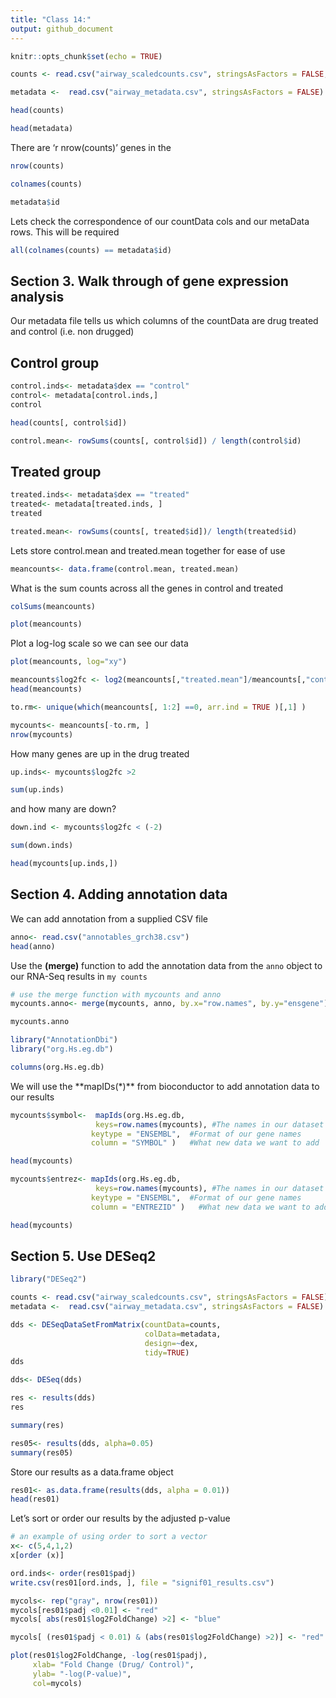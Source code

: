 ```yaml
---
title: "Class 14:"
output: github_document
---
```


```r
knitr::opts_chunk$set(echo = TRUE)
```

```r
counts <- read.csv("airway_scaledcounts.csv", stringsAsFactors = FALSE, row.names=1)
```

```r
metadata <-  read.csv("airway_metadata.csv", stringsAsFactors = FALSE)

```


```r
head(counts)
```


```r
head(metadata)
```


There are 'r nrow(counts)' genes in the 
```r
nrow(counts)
```

```r
colnames(counts)
```


```r
metadata$id
```

Lets check the correspondence of our countData cols and our metaData rows. This will be required 

```r
all(colnames(counts) == metadata$id)
```


## Section 3. Walk through of gene expression analysis 

Our metadata file tells us which columns of the countData are drug treated and control 
(i.e. non drugged)

## Control group 

```r
control.inds<- metadata$dex == "control"
control<- metadata[control.inds,]
control
```

```r
head(counts[, control$id])
```


```r
control.mean<- rowSums(counts[, control$id]) / length(control$id) 
```


## Treated group

```r
treated.inds<- metadata$dex == "treated"
treated<- metadata[treated.inds, ]
treated
```

```r
treated.mean<- rowSums(counts[, treated$id])/ length(treated$id)
```


Lets store control.mean and treated.mean together for ease of use
```r
meancounts<- data.frame(control.mean, treated.mean)
```


What is the sum counts across all the genes in control and treated
```r
colSums(meancounts)
```


```r
plot(meancounts)
```

Plot a log-log scale so we can see our data 
```r
plot(meancounts, log="xy")
```


```r
meancounts$log2fc <- log2(meancounts[,"treated.mean"]/meancounts[,"control.mean"])
head(meancounts)
```

```r
to.rm<- unique(which(meancounts[, 1:2] ==0, arr.ind = TRUE )[,1] )
```


```r
mycounts<- meancounts[-to.rm, ]
nrow(mycounts)
```

How many genes are up in the drug treated
```r
up.inds<- mycounts$log2fc >2
```

```r
sum(up.inds)
```


and how many are down?
```r
down.ind <- mycounts$log2fc < (-2)
```

```r
sum(down.inds)
```

```r
head(mycounts[up.inds,])
```


## Section 4. Adding annotation data

We can add annotation from a supplied CSV file

```r
anno<- read.csv("annotables_grch38.csv")
head(anno)
```


Use the **(merge)** function to add the annotation data from the `anno` object 
to our RNA-Seq results in `my counts`
```r
# use the merge function with mycounts and anno 
mycounts.anno<- merge(mycounts, anno, by.x="row.names", by.y="ensgene")
```

```r
mycounts.anno
```

```r
library("AnnotationDbi")
library("org.Hs.eg.db")
```

```r
columns(org.Hs.eg.db)
```


We will use the **mapIDs(*)** from bioconductor to add annotation data to our results 

```r
mycounts$symbol<-  mapIds(org.Hs.eg.db, 
                   keys=row.names(mycounts), #The names in our dataset
                  keytype = "ENSEMBL",  #Format of our gene names
                  column = "SYMBOL" )   #What new data we want to add
```

```r
head(mycounts)
```



```r
mycounts$entrez<- mapIds(org.Hs.eg.db, 
                   keys=row.names(mycounts), #The names in our dataset
                  keytype = "ENSEMBL",  #Format of our gene names
                  column = "ENTREZID" )   #What new data we want to add
```

```r
head(mycounts)
```


## Section 5. Use DESeq2

```r
library("DESeq2")
```



```r
counts <- read.csv("airway_scaledcounts.csv", stringsAsFactors = FALSE)
metadata <-  read.csv("airway_metadata.csv", stringsAsFactors = FALSE)
```

```r
dds <- DESeqDataSetFromMatrix(countData=counts, 
                              colData=metadata, 
                              design=~dex, 
                              tidy=TRUE)
dds
```

```r
dds<- DESeq(dds)
```

```r
res <- results(dds)
res
```

```r
summary(res)
```

```r
res05<- results(dds, alpha=0.05)
summary(res05)
```

Store our results as a data.frame object
```r
res01<- as.data.frame(results(dds, alpha = 0.01))
head(res01)
```


Let's sort or order our results by the adjusted p-value 

```r
# an example of using order to sort a vector
x<- c(5,4,1,2)
x[order (x)]
```

```r
ord.inds<- order(res01$padj)
write.csv(res01[ord.inds, ], file = "signif01_results.csv")
```


```r
mycols<- rep("gray", nrow(res01))
mycols[res01$padj <0.01] <- "red"
mycols[ abs(res01$log2FoldChange) >2] <- "blue"

mycols[ (res01$padj < 0.01) & (abs(res01$log2FoldChange) >2)] <- "red"

plot(res01$log2FoldChange, -log(res01$padj), 
     xlab= "Fold Change (Drug/ Control)", 
     ylab= "-log(P-value)", 
     col=mycols)
```











